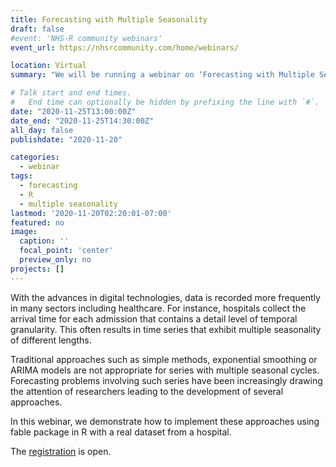 ```yaml
---
title: Forecasting with Multiple Seasonality
draft: false
#event: 'NHS-R community webinars'
event_url: https://nhsrcommunity.com/home/webinars/

location: Virtual
summary: "We will be running a webinar on ‘Forecasting with Multiple Seasonality’. We cover various forecasting models using A&E data."

# Talk start and end times.
#   End time can optionally be hidden by prefixing the line with `#`.
date: "2020-11-25T13:00:00Z"
date_end: "2020-11-25T14:30:00Z"
all_day: false
publishdate: "2020-11-20"

categories:
  - webinar
tags:
  - forecasting
  - R
  - multiple seasonality
lastmod: '2020-11-20T02:20:01-07:00'
featured: no
image:
  caption: ''
  focal_point: 'center'
  preview_only: no
projects: []
---
```


With the advances in digital technologies, data is recorded more frequently in many sectors including healthcare. For instance, hospitals collect the arrival time for each admission that contains a detail level of temporal granularity. This often results in time series that exhibit multiple seasonality of different lengths.

Traditional approaches such as simple methods, exponential smoothing or ARIMA models are not appropriate for series with multiple seasonal cycles. Forecasting problems involving such series have been increasingly drawing the attention of researchers leading to the development of several approaches.

In this webinar, we demonstrate how to implement these approaches using fable package in R with a real dataset from a hospital.

The [registration](https://www.eventbrite.co.uk/e/nhs-r-webinar-forecasting-with-multiple-seasonality-tickets-126532230307) is open.

